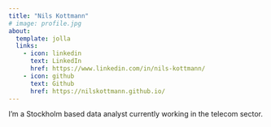 ```yaml
---
title: "Nils Kottmann"
# image: profile.jpg
about:
  template: jolla
  links:
    - icon: linkedin
      text: LinkedIn
      href: https://www.linkedin.com/in/nils-kottmann/
    - icon: github
      text: Github
      href: https://nilskottmann.github.io/
---
```


I'm a Stockholm based data analyst currently working in the telecom sector.